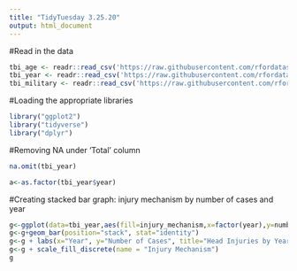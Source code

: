 ```yaml
---
title: "TidyTuesday 3.25.20"
output: html_document
---
```


#Read in the data
```r
tbi_age <- readr::read_csv('https://raw.githubusercontent.com/rfordatascience/tidytuesday/master/data/2020/2020-03-24/tbi_age.csv')
tbi_year <- readr::read_csv('https://raw.githubusercontent.com/rfordatascience/tidytuesday/master/data/2020/2020-03-24/tbi_year.csv')
tbi_military <- readr::read_csv('https://raw.githubusercontent.com/rfordatascience/tidytuesday/master/data/2020/2020-03-24/tbi_military.csv')
```

#Loading the appropriate libraries
```r
library("ggplot2")
library("tidyverse")
library("dplyr")
```

#Removing NA under 'Total' column
```r
na.omit(tbi_year)
```

```r
a<-as.factor(tbi_year$year)
```

#Creating stacked bar graph: injury mechanism by number of cases and year
```r
g<-ggplot(data=tbi_year,aes(fill=injury_mechanism,x=factor(year),y=number_est))
g<-g+geom_bar(position="stack", stat="identity")
g<-g + labs(x="Year", y="Number of Cases", title="Head Injuries by Year and Injury Mechanism", family="serif")
g<-g + scale_fill_discrete(name = "Injury Mechanism")
g
```


